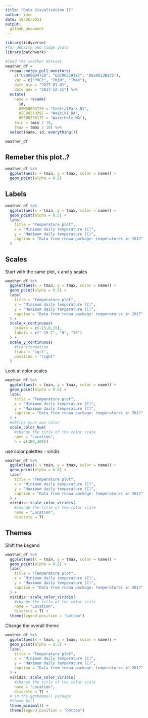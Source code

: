 ```yaml
---
title: "Data Visualization II"
author: Yuen
date: 10/26/2021
output: 
  github_document
---
```


```r
library(tidyverse)
#for density and ridge plots
library(patchwork)
```

```r
#load the weather dataset
weather_df = 
  rnoaa::meteo_pull_monitors(
    c("USW00094728", "USC00519397", "USS0023B17S"),
    var = c("PRCP", "TMIN", "TMAX"), 
    date_min = "2017-01-01",
    date_max = "2017-12-31") %>%
  mutate(
    name = recode(
      id, 
      USW00094728 = "CentralPark_NY", 
      USC00519397 = "Waikiki_HA",
      USS0023B17S = "Waterhole_WA"),
    tmin = tmin / 10,
    tmax = tmax / 10) %>%
  select(name, id, everything())

weather_df

```


## Remeber this plot..?

```r
weather_df %>% 
  ggplot(aes(x = tmin, y = tmax, color = name)) + 
  geom_point(alpha = 0.5)
```

## Labels

```r
weather_df %>% 
  ggplot(aes(x = tmin, y = tmax, color = name)) + 
  geom_point(alpha = 0.5) +
  labs(
    title = "Temperature plot",
    x = "Minimum daily temperature (C)",
    y = "Maximum daily temperature (C)",
    caption = "Data from rnoaa package: temperatures in 2017"
  )
```


## Scales

Start with the same plot, x and y scales

```r
weather_df %>% 
  ggplot(aes(x = tmin, y = tmax, color = name)) + 
  geom_point(alpha = 0.5) +
  labs(
    title = "Temperature plot",
    x = "Minimum daily temperature (C)",
    y = "Maximum daily temperature (C)",
    caption = "Data from rnoaa package: temperatures in 2017"
  ) +
  scale_x_continuous(
    breaks = c(-15,0,15),
    labels = c("-15 C", "0", "15")
  ) + 
  scale_y_continuous(
    #transformation
    trans = "sqrt",
    position = "right"
  )
```


Look at color scales

```r
weather_df %>% 
  ggplot(aes(x = tmin, y = tmax, color = name)) + 
  geom_point(alpha = 0.5) +
  labs(
    title = "Temperature plot",
    x = "Minimum daily temperature (C)",
    y = "Maximum daily temperature (C)",
    caption = "Data from rnoaa package: temperatures in 2017"
  ) + 
  #define your own color
  scale_color_hue(
    #change the title of the color scale
    name = "Location",
    h = c(100,300))
```

use color palettes - viridis

```r
weather_df %>% 
  ggplot(aes(x = tmin, y = tmax, color = name)) + 
  geom_point(alpha = 0.5) +
  labs(
    title = "Temperature plot",
    x = "Minimum daily temperature (C)",
    y = "Maximum daily temperature (C)",
    caption = "Data from rnoaa package: temperatures in 2017"
  ) + 
  viridis::scale_color_viridis(
    #change the title of the color scale
    name = "Location",
    discrete = T)
```


## Themes

Shift the Legend

```r
weather_df %>% 
  ggplot(aes(x = tmin, y = tmax, color = name)) + 
  geom_point(alpha = 0.5) +
  labs(
    title = "Temperature plot",
    x = "Minimum daily temperature (C)",
    y = "Maximum daily temperature (C)",
    caption = "Data from rnoaa package: temperatures in 2017"
  ) + 
  viridis::scale_color_viridis(
    #change the title of the color scale
    name = "Location",
    discrete = T) + 
  theme(legend.position = "bottom")
```


Change the overall theme

```r
weather_df %>% 
  ggplot(aes(x = tmin, y = tmax, color = name)) + 
  geom_point(alpha = 0.5) +
  labs(
    title = "Temperature plot",
    x = "Minimum daily temperature (C)",
    y = "Maximum daily temperature (C)",
    caption = "Data from rnoaa package: temperatures in 2017"
  ) + 
  viridis::scale_color_viridis(
    #change the title of the color scale
    name = "Location",
    discrete = T) +
  # in the ggthemes() package
  #theme_bw()
  theme_minimal() +
  theme(legend.position = "bottom")

```
































